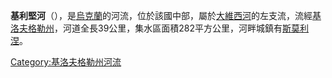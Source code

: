 {{Unreferenced|time=2015-09-22T01:28:41+00:00}}
'''基利堅河'''（{{lang-uk|Кильтень}}），是[[烏克蘭|烏克蘭]]的河流，位於該國中部，屬於[[大維西河|大維西河]]的左支流，流經[[基洛夫格勒州|基洛夫格勒州]]，河道全長39公里，集水區面積282平方公里，河畔城鎮有[[斯莫利涅|斯莫利涅]]。

{{DEFAULTSORT:Кильтень}}
[[Category:基洛夫格勒州河流|Category:基洛夫格勒州河流]]


{{Ukraine-river-stub}}